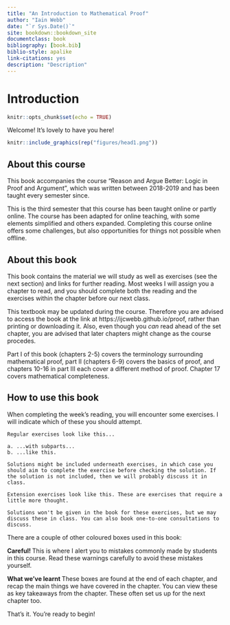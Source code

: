```yaml
---
title: "An Introduction to Mathematical Proof"
author: "Iain Webb"
date: "`r Sys.Date()`"
site: bookdown::bookdown_site
documentclass: book
bibliography: [book.bib]
biblio-style: apalike
link-citations: yes
description: "Description"
---
```

# Introduction

```r
knitr::opts_chunk$set(echo = TRUE)
```

Welcome! It's lovely to have you here!

```r
knitr::include_graphics(rep("figures/head1.png"))
```

## About this course

This book accompanies the course "Reason and Argue Better: Logic in Proof and Argument", which was written between 2018-2019 and has been taught every semester since.

This is the third semester that this course has been taught online or partly online. The course has been adapted for online teaching, with some elements simplified and others expanded. Completing this course online offers some challenges, but also opportunities for things not possible when offline. 

## About this book

This book contains the material we will study as well as exercises (see the next section) and links for further reading. Most weeks I will assign you a chapter to read, and you should complete both the reading and the exercises within the chapter before our next class. 

This textbook may be updated during the course. Therefore you are advised to access the book at the link at https://ijcwebb.github.io/proof, rather than printing or downloading it. Also, even though you *can* read ahead of the set chapter, you are advised that later chapters might change as the course procedes.

Part I of this book (chapters 2-5) covers the terminology surrounding mathematical proof, part II (chapters 6-9) covers the basics of proof, and chapters 10-16 in part III each cover a different method of proof. Chapter 17 covers mathematical completeness.

## How to use this book

When completing the week's reading, you will encounter some exercises. I will indicate which of these you should attempt.

<div class="alert alert-info" role="alert">
```exercise
Regular exercises look like this...
  
a. ...with subparts...
b. ...like this.

```  
</div>

```solution
Solutions might be included underneath exercises, in which case you should aim to complete the exercise before checking the solution. If the solution is not included, then we will probably discuss it in class.

```

<div class="alert alert-danger" role="alert">
```exercise
Extension exercises look like this. These are exercises that require a little more thought. 

Solutions won't be given in the book for these exercises, but we may discuss these in class. You can also book one-to-one consultations to discuss.

```
</div>

There are a couple of other coloured boxes used in this book:

<div class="alert alert-warning" role="alert">
<strong>Careful!
</strong> This is where I alert you to mistakes commonly made by students in this course. Read these warnings carefully to avoid these mistakes yourself.
</div>


<div class="alert alert-success" role="alert">
<strong>What we've learnt </strong> 
These boxes are found at the end of each chapter, and recap the main things we have covered in the chapter. You can view these as key takeaways from the chapter. These often set us up for the next chapter too. 
</div>

That's it. You're ready to begin!
